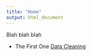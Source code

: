 ```yaml
---
title: "Home"
output: html_document
---
```


Blah blah blah

* The First One [Data Cleaning](01_traffic_scot.html)   